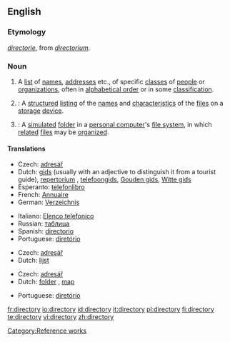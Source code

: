 ==English==

===Etymology===
{{ME.}} ''[[directorie]]'', from {{ML.}} ''[[directorium]]''.

===Noun===
{{wikipedia}}{{en-noun|directories}}

# A [[list]] of [[name]]s, [[address]]es etc., of specific [[class]]es of [[people]] or [[organization]]s, often in [[alphabetical order]] or in some [[classification]].
# {{computing}}: A [[structured]] [[listing]] of the [[name]]s and [[characteristic]]s of the [[file]]s on a [[storage]] [[device]].
# {{computing}}: A [[simulated]] [[folder]] in a [[personal computer]]'s [[file system]], in which [[related]] [[file]]s may be [[organized]].

====Translations====
{{trans-top|list of names, addresses etc.}}
*Czech: [[adresář]] {{m}}
*Dutch: [[gids]] {{m}} (usually with an adjective to distinguish it from a tourist guide), [[repertorium]] {{n}}, [[telefoongids]], [[Gouden gids]], [[Witte gids]]
*Esperanto: [[telefonlibro]]
*French: [[Annuaire]]
*German: [[Verzeichnis]] {{n}}
{{trans-mid}}
*Italiano: [[Elenco telefonico]]
*Russian: [[таблица]] {{f}}
*Spanish: [[directorio]] {{m}}
*Portuguese: [[diretório]]
{{trans-bottom}}

{{trans-top|structured listing of files}}
*Czech: [[adresář]] {{m}}
*Dutch: [[lijst]] {{f}}
{{trans-mid}}
{{trans-bottom}}

{{trans-top|simulated folder}}
*Czech: [[adresář]] {{m}}
*Dutch: [[folder]] {{m}}, [[map]] {{f}}
{{trans-mid}}
*Portuguese: [[diretório]]
{{trans-bottom}}

[[Category:Reference works]]

[[fr:directory]]
[[io:directory]]
[[id:directory]]
[[it:directory]]
[[pl:directory]]
[[fi:directory]]
[[te:directory]]
[[vi:directory]]
[[zh:directory]]